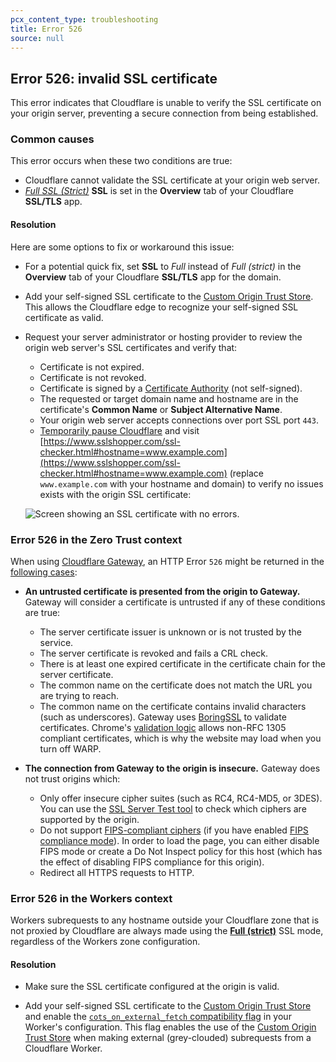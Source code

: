 ```yaml
---
pcx_content_type: troubleshooting
title: Error 526
source: null
---
```


## Error 526: invalid SSL certificate

This error indicates that Cloudflare is unable to verify the SSL certificate on your origin server, preventing a secure connection from being established.

### Common causes

This error occurs when these two conditions are true:

- Cloudflare cannot validate the SSL certificate at your origin web server.
- [_Full SSL (Strict)_](/ssl/origin-configuration/ssl-modes/full-strict/) **SSL** is set in the **Overview** tab of your Cloudflare **SSL/TLS** app.

#### Resolution

Here are some options to fix or workaround this issue:

- For a potential quick fix, set **SSL** to _Full_ instead of _Full (strict)_ in the **Overview** tab of your Cloudflare **SSL/TLS** app for the domain.

- Add your self-signed SSL certificate to the [Custom Origin Trust Store](/ssl/origin-configuration/custom-origin-trust-store/). This allows the Cloudflare edge to recognize your self-signed SSL certificate as valid.

- Request your server administrator or hosting provider to review the origin web server's SSL certificates and verify that:
  - Certificate is not expired.
  - Certificate is not revoked.
  - Certificate is signed by a [Certificate Authority](https://en.wikipedia.org/wiki/Certificate_authority) (not self-signed).
  - The requested or target domain name and hostname are in the certificate's **Common Name** or **Subject Alternative Name**.
  - Your origin web server accepts connections over port SSL port `443`.
  - [Temporarily pause Cloudflare](/fundamentals/manage-domains/pause-cloudflare/) and visit [https://www.sslshopper.com/ssl-checker.html#hostname=www.example.com](https://www.sslshopper.com/ssl-checker.html#hostname=www.example.com) (replace `www.example.com` with your hostname and domain) to verify no issues exists with the origin SSL certificate:

  ![Screen showing an SSL certificate with no errors.](~/assets/images/support/hc-import-troubleshooting_5xx_errors_sslshopper_output.png)



### Error 526 in the Zero Trust context

When using [Cloudflare Gateway](/cloudflare-one/policies/gateway/), an HTTP Error `526` might be returned in the [following cases](/cloudflare-one/faq/troubleshooting/#i-see-error-526-when-browsing-to-a-website):

- **An untrusted certificate is presented from the origin to Gateway.** Gateway will consider a certificate is untrusted if any of these conditions are true:

  - The server certificate issuer is unknown or is not trusted by the service.
  - The server certificate is revoked and fails a CRL check.
  - There is at least one expired certificate in the certificate chain for the server certificate.
  - The common name on the certificate does not match the URL you are trying to reach.
  - The common name on the certificate contains invalid characters (such as underscores). Gateway uses [BoringSSL](https://csrc.nist.gov/projects/cryptographic-module-validation-program/validated-modules/search?SearchMode=Basic&Vendor=Google&CertificateStatus=Active&ValidationYear=0) to validate certificates. Chrome's [validation logic](https://chromium.googlesource.com/chromium/src/+/refs/heads/main/net/cert/x509_certificate.cc#429) allows non-RFC 1305 compliant certificates, which is why the website may load when you turn off WARP.

- **The connection from Gateway to the origin is insecure.** Gateway does not trust origins which:

  - Only offer insecure cipher suites (such as RC4, RC4-MD5, or 3DES). You can use the [SSL Server Test tool](https://www.ssllabs.com/ssltest/index.html) to check which ciphers are supported by the origin.
  - Do not support [FIPS-compliant ciphers](/cloudflare-one/policies/gateway/http-policies/tls-decryption/#cipher-suites) (if you have enabled [FIPS compliance mode](/cloudflare-one/policies/gateway/http-policies/tls-decryption/#fips-compliance)). In order to load the page, you can either disable FIPS mode or create a Do Not Inspect policy for this host (which has the effect of disabling FIPS compliance for this origin).
  - Redirect all HTTPS requests to HTTP.


### Error 526 in the Workers context

Workers subrequests to any hostname outside your Cloudflare zone that is not proxied by Cloudflare are always made using the **[Full (strict)](/ssl/origin-configuration/ssl-modes/full-strict/)** SSL mode, regardless of the Workers zone configuration.

#### Resolution

- Make sure the SSL certificate configured at the origin is valid.

- Add your self-signed SSL certificate to the [Custom Origin Trust Store](/ssl/origin-configuration/custom-origin-trust-store/) and enable the [`cots_on_external_fetch` compatibility flag](/workers/configuration/compatibility-flags/#do-not-use-the-custom-origin-trust-store-for-external-subrequests) in your Worker's configuration. 
This flag enables the use of the [Custom Origin Trust Store](/ssl/origin-configuration/custom-origin-trust-store/) when making external (grey-clouded) subrequests from a Cloudflare Worker.







